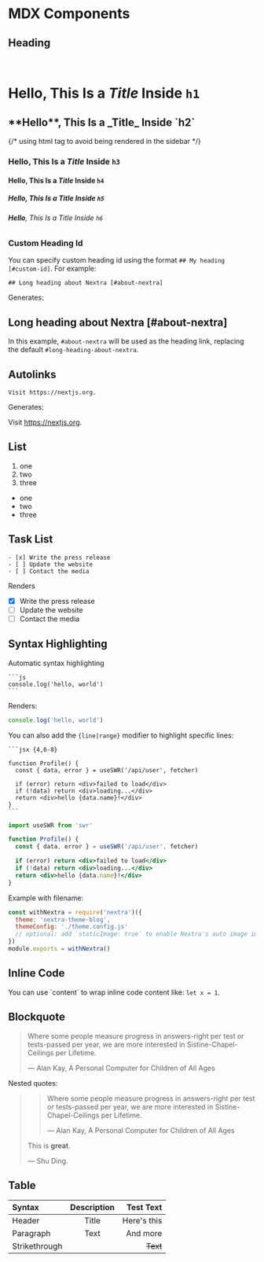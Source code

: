 # MDX Components

## Heading

<br />

# **Hello**, This Is a _Title_ Inside `h1`

<h2>**Hello**, This Is a _Title_ Inside `h2`</h2>
{/* using html tag to avoid being rendered in the sidebar */}

### **Hello**, This Is a _Title_ Inside `h3`

#### **Hello**, This Is a _Title_ Inside `h4`

##### **Hello**, This Is a _Title_ Inside `h5`

###### **Hello**, This Is a _Title_ Inside `h6`


### Custom Heading Id

You can specify custom heading id using the format `## My heading [#custom-id]`. For example:

```mdx
## Long heading about Nextra [#about-nextra]
```

Generates:

## Long heading about Nextra [#about-nextra]
In this example, `#about-nextra` will be used as the heading link, replacing the default `#long-heading-about-nextra`.

## Autolinks

```mdx
Visit https://nextjs.org.
```

Generates:

Visit https://nextjs.org.

## List

1. one
2. two
3. three

- one
- two
- three

## Task List

```mdx
- [x] Write the press release
- [ ] Update the website
- [ ] Contact the media
```

Renders

- [x] Write the press release
- [ ] Update the website
- [ ] Contact the media

## Syntax Highlighting

Automatic syntax highlighting

````mdx
```js
console.log('hello, world')
```
````

Renders:

```js
console.log('hello, world')
```

You can also add the `{line|range}` modifier to highlight specific lines:

````mdx
```jsx {4,6-8}

function Profile() {
  const { data, error } = useSWR('/api/user', fetcher)

  if (error) return <div>failed to load</div>
  if (!data) return <div>loading...</div>
  return <div>hello {data.name}!</div>
}
```
````

```jsx {4,6-8}
import useSWR from 'swr'

function Profile() {
  const { data, error } = useSWR('/api/user', fetcher)

  if (error) return <div>failed to load</div>
  if (!data) return <div>loading...</div>
  return <div>hello {data.name}!</div>
}
```

Example with filename:

```js filename="next.config.js"
const withNextra = require('nextra')({
  theme: 'nextra-theme-blog',
  themeConfig: './theme.config.js'
  // optional: add `staticImage: true` to enable Nextra's auto image import
})
module.exports = withNextra()
```

## Inline Code

You can use \`content\` to wrap inline code content like: `let x = 1`.

## Blockquote

> Where some people measure progress in answers-right per test or tests-passed per year, we are more interested in Sistine-Chapel-Ceilings per Lifetime.
>
> — Alan Kay, A Personal Computer for Children of All Ages

Nested quotes:

> > Where some people measure progress in answers-right per test or tests-passed per year, we are more interested in Sistine-Chapel-Ceilings per Lifetime.
> >
> > — Alan Kay, A Personal Computer for Children of All Ages
>
> This is **great**.
>
> — Shu Ding.

## Table

| Syntax        | Description |   Test Text |
| :------------ | :---------: | ----------: |
| Header        |    Title    | Here's this |
| Paragraph     |    Text     |    And more |
| Strikethrough |             |    ~~Text~~ |

